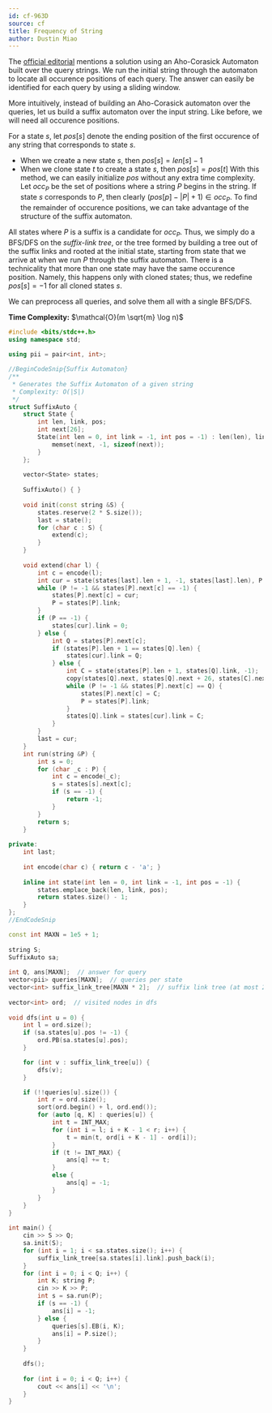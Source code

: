 ```yaml
---
id: cf-963D
source: cf
title: Frequency of String
author: Dustin Miao
---
```


The [official editorial](https://codeforces.com/blog/entry/58991) mentions a solution using an Aho-Corasick Automaton built over the query strings. We run the initial string through the automaton to locate all occurence positions of each query. The answer can easily be identified for each query by using a sliding window. 

More intuitively, instead of building an Aho-Corasick automaton over the queries, let us build a suffix automaton over the input string. Like before, we will need all occurence positions.

For a state $s$, let $pos[s]$ denote the ending position of the first occurence of any string that corresponds to state $s$. 
- When we create a new state $s$, then $pos[s] = len[s] - 1$
- When we clone state $t$ to create a state $s$, then $pos[s] = pos[t]$
With this method,  we can easily initialize $pos$ without any extra time complexity. Let $occ_P$ be the set of positions where a string $P$ begins in the string. If state $s$ corresponds to $P$, then clearly $(pos[p] - |P| + 1) \in occ_P$. To find the remainder of occurence positions, we can take advantage of the structure of the suffix automaton. 

All states where $P$ is a suffix is a candidate for $occ_P$. Thus, we simply do a BFS/DFS on the _suffix-link tree_, or the tree formed by building a tree out of the suffix links and rooted at the initial state, starting from state that we arrive at when we run $P$ through the suffix automaton. There is a technicality that more than one state may have the same occurence position. Namely, this happens only with cloned states; thus, we redefine $pos[s] = -1$ for all cloned states $s$. 

We can preprocess all queries, and solve them all with a single BFS/DFS. 

<LanguageSection>

<CPPSection>

**Time Complexity:** $\mathcal{O}(m \sqrt{m} \log n)$

```cpp
#include <bits/stdc++.h>
using namespace std;
 
using pii = pair<int, int>;

//BeginCodeSnip{Suffix Automaton}
/**
 * Generates the Suffix Automaton of a given string
 * Complexity: O(|S|)
 */ 
struct SuffixAuto {
	struct State {
		int len, link, pos;
		int next[26];
		State(int len = 0, int link = -1, int pos = -1) : len(len), link(link), pos(pos) {
			memset(next, -1, sizeof(next));
		}
	};
 
	vector<State> states;
 
	SuffixAuto() { }
 
	void init(const string &S) {
		states.reserve(2 * S.size());
		last = state();
		for (char c : S) {
			extend(c);
		}
	}
 
	void extend(char l) {
		int c = encode(l); 
		int cur = state(states[last].len + 1, -1, states[last].len), P = last; 
		while (P != -1 && states[P].next[c] == -1) {
			states[P].next[c] = cur;
			P = states[P].link;
		}
		if (P == -1) {
			states[cur].link = 0;
		} else {
			int Q = states[P].next[c];
			if (states[P].len + 1 == states[Q].len) {
				states[cur].link = Q;
			} else {
				int C = state(states[P].len + 1, states[Q].link, -1);
				copy(states[Q].next, states[Q].next + 26, states[C].next);
				while (P != -1 && states[P].next[c] == Q) {
					states[P].next[c] = C;
					P = states[P].link;
				}
				states[Q].link = states[cur].link = C;
			}
		}
		last = cur;
	}
	int run(string &P) {
		int s = 0;
		for (char _c : P) {
			int c = encode(_c);
			s = states[s].next[c];
			if (s == -1) {
				return -1;
			}
		}
		return s;
	}
 
private:
	int last;
 
	int encode(char c) { return c - 'a'; }
 
	inline int state(int len = 0, int link = -1, int pos = -1) {
		states.emplace_back(len, link, pos);
		return states.size() - 1;
	}
};
//EndCodeSnip

const int MAXN = 1e5 + 1;
	
string S;
SuffixAuto sa;
 
int Q, ans[MAXN];  // answer for query
vector<pii> queries[MAXN];  // queries per state
vector<int> suffix_link_tree[MAXN * 2];  // suffix link tree (at most 2 * |S| nodes)
 
vector<int> ord;  // visited nodes in dfs
 
void dfs(int u = 0) {
	int l = ord.size();
	if (sa.states[u].pos != -1) {
		ord.PB(sa.states[u].pos);
	}

	for (int v : suffix_link_tree[u]) {
		dfs(v);
	}

	if (!!queries[u].size()) {
		int r = ord.size();
		sort(ord.begin() + l, ord.end()); 
		for (auto [q, K] : queries[u]) {
			int t = INT_MAX;
			for (int i = l; i + K - 1 < r; i++) {
				t = min(t, ord[i + K - 1] - ord[i]);
			}
			if (t != INT_MAX) {
				ans[q] += t;
			}
			else {
				ans[q] = -1;
			}
		}
	}  
} 
 
int main() {
	cin >> S >> Q;
	sa.init(S);
	for (int i = 1; i < sa.states.size(); i++) {
		suffix_link_tree[sa.states[i].link].push_back(i);
	}
	for (int i = 0; i < Q; i++) {
		int K; string P;
		cin >> K >> P;
		int s = sa.run(P);
		if (s == -1) {
			ans[i] = -1;
		} else {
			queries[s].EB(i, K);
			ans[i] = P.size();
		}
	}
 
	dfs();
 
	for (int i = 0; i < Q; i++) {
		cout << ans[i] << '\n';
	}
}
```

</CPPSection>

</LanguageSection>
